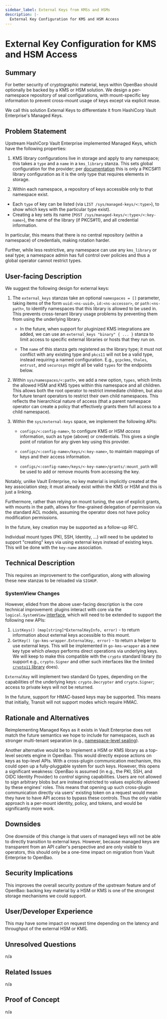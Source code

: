 ```yaml
---
sidebar_label: External Keys from KMSs and HSMs
description: |-
  External Key Configuration for KMS and HSM Access
---
```


# External Key Configuration for KMS and HSM Access

## Summary

For better security of cryptographic material, keys within OpenBao should
optionally be backed by a KMS or HSM solution. We design a per-namespace
repository of seal configurations, with mount-specific key information to
prevent cross-mount usage of keys except via explicit reuse.

We call this solution External Keys to differentiate it from HashiCorp
Vault Enterprise's Managed Keys.

## Problem Statement

Upstream HashiCorp Vault Enterprise implemented Managed Keys, which have
the following properties:

1. KMS library configurations live in storage and apply to any namespace;
   this takes a `type` and a `name` in a `kms_library` stanza. This sets
   global configuration for the provider; per
   [documentation](https://developer.hashicorp.com/vault/docs/configuration/kms-library)
   this is only a PKCS#11 library configuration as it is the only type that
   requires elements in storage.

2. Within each namespace, a repository of keys accessible only to that
   namespace exist.

  - Each `type` of key can be listed (via  `LIST /sys/managed-keys/<:type>`),
    to show which keys with the particular type exist).
  - Creating a key sets its name (`POST /sys/managed-keys/<:type>/<:key-name>`),
    the name of the library (if PKCS#11), and all credential information.

  In particular, this means that there is no central repository (within a
  namespace) of credentials, making rotation harder.

Further, while less restrictive, any namespace can use any `kms_library` or
seal type; a namespace admin has full control over policies and thus a global
operator cannot restrict types.

## User-facing Description

We suggest the following design for external keys:

1. The `external_keys` stanzas take an optional `namespaces = []` parameter,
   taking items of the form `uuid:<ns-uuid>`, `id:<ns-accessor>`, or
   `path:<ns-path>`, to identify namespaces that this library is allowed to
   be used in. This prevents cross-tenant library usage problems by preventing
   them from using the underlying library.

   - In the future, when support for pluginized KMS integrations are added, we
     can use an `external_keys "binary" { ... }` stanza to limit access to
     specific external libraries or hosts that they run on.

   - The `name` of this stanza gets registered as the library type; it must
     not conflict with any existing type and `pkcs11` will not be a valid
     type, instead requiring a named configuration. E.g., `gcpckms`, `thales`,
     `entrust`, and `securosys` might all be valid `types` for the endpoints
     below.

2. Within `sys/namespaces/<:path>`, we add a new option, `types`, which limits
   the allowed HSM and KMS types within this namespace and all children. This
   allows both the root operator to restrict immediate children, but also for
   future tenant operators to restrict their own child namespaces. This
   reflects the hierarchical nature of access (that a parent namespace
   operator can create a policy that effectively grants them full access to a
   child namespace).

3. Within the `sys/external-keys` space, we implement the following APIs:

   - `configs/<:config-name>`, to configure KMS or HSM _access_ information,
     such as type (above) or credentials. This gives a single point of
     rotation for any given key using this provider.

   - `configs/<:config-name>/keys/<:key-name>`, to maintain mappings of keys
     and their access information.

   - `configs/<:config-name>/keys/<-key-name>/grants/:mount_path` will be
     used to add or remove mounts from accessing the key.

Notably, unlike Vault Enterprise, no key material is implicitly created at
the key association step; it must already exist within the KMS or HSM and this
is just a linking.

Furthermore, rather than relying on mount tuning, the use of explicit grants,
with mounts in the path, allows for fine-grained delegation of permission via
the standard ACL models, assuming the operator does not have policy
modification permissions.

In the future, key creation may be supported as a follow-up RFC.

Individual mount types (PKI, SSH, Identity, ...) will need to be updated to
support "creating" keys via using external keys instead of existing keys. This
will be done with the `key-name` association.

## Technical Description

This requires an improvement to the configuration, along with allowing these new
stanzas to be reloaded via `SIGHUP`.

### SystemView Changes

However, elided from the above user-facing description is the core technical
improvement: plugins interact with core via the `logical.SystemView`
[interface](https://github.com/openbao/openbao/blob/48e7bd6f8358191056bdd0d2ac8b11e9e253254d/sdk/logical/system_view.go#L18-L99),
which will need to be extended to support the following new APIs:

1. `ListKeys() (map[string]*ExternalKeyInfo, error)` - to return information
   about external keys accessible to this mount.
2. `GetKey() (go-kms-wrapper.ExternalKey, error)` - to return a helper to
   use external keys. This will be implemented in `go-kms-wrapper` as a new
   key type which _always_ performs direct operations via underlying keys.
   We will keep to make this compatible with the `crypto` standard library
   (to support e.g., `crypto.Signer` and other such interfaces like the
   limited [`crypto11` library](https://github.com/ThalesGroup/crypto11)
   does).

`ExternalKey` will implement two standard Go types, depending on the
capabilities of the underlying keys: `crypto.Decrypter` and `crypto.Signer`;
access to private keys will not be returned.

In the future, support for HMAC-based keys may be supported. This means that
initially, Transit will not support modes which require HMAC.

## Rationale and Alternatives

Reimplementing Managed Keys as it exists in Vault Enterprise does not match
the future semantics we hope to include for namespaces, such as stronger
multi-tenant separation (e.g., [namespace-level sealing](https://github.com/openbao/openbao/issues/1170)).

Another alternative would be to implement a HSM or KMS library as a top-level
secrets engine in OpenBao. This would directly expose actions on keys as
top-level APIs. With a cross-plugin communication mechanism, this could open
up a fully-pluggable system for such keys. However, this opens a significant
weakness: OpenBao is assumed (in e.g., the PKI, SSH, and OIDC Identity
Provider) to _control_ signing capabilities. Users are not allowed to sign
arbitrary blobs but are instead restricted to values explicitly allowed by
these engines' roles. This means that opening up such cross-plugin
communication directly via users' existing token on a request would mean they
have to have API access to bypass these controls. Thus the only viable approach
is a per-mount identity, policy, and tokens, and would be significantly more
work.

## Downsides

One downside of this change is that users of managed keys will not be able
to directly transition to external keys. However, because managed keys are
transparent from an API caller's perspective and are only visible to
operators, this should only be a one-time impact on migration from Vault
Enterprise to OpenBao.

## Security Implications

This improves the overall security posture of the upstream feature and of
OpenBao: backing key material by a HSM or KMS is one of the strongest storage
mechanisms we could support.

## User/Developer Experience

This may have some impact on request time depending on the latency and
throughput of the external HSM or KMS.

## Unresolved Questions

n/a

## Related Issues

n/a

## Proof of Concept

n/a
